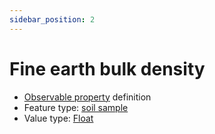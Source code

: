 ```yaml
---
sidebar_position: 2
---
```



# Fine earth bulk density

- [Observable property](/viewers/dawe-vocabs?uri=https://linked.data.gov.au/def/nrm/460784be-8ad5-4c32-b171-93d69984c0b9) definition
- Feature type: [soil sample](http://linked.data.gov.au/def/tern-cv/06461021-a6c2-4175-9651-23653c2b9116)
- Value type: [Float](https://w3id.org/tern/ontologies/tern/Float)


<Example protocolModule="soil-bulk-density" observableProperty="https://linked.data.gov.au/def/nrm/460784be-8ad5-4c32-b171-93d69984c0b9" />
